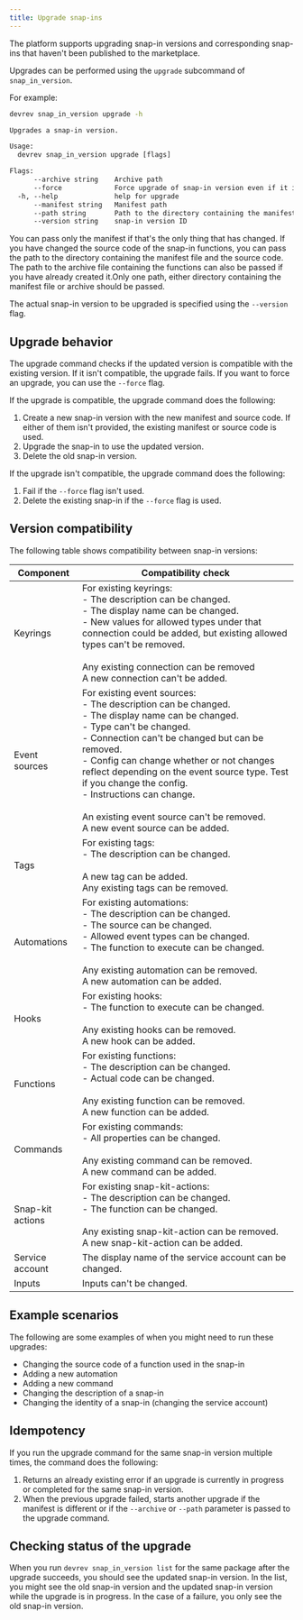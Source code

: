 ```yaml
---
title: Upgrade snap-ins
---
```

The platform supports upgrading snap-in versions and corresponding snap-ins that haven't been published to the marketplace.

Upgrades can be performed using the `upgrade` subcommand of `snap_in_version`.

For example:

```bash
devrev snap_in_version upgrade -h
```

```txt
Upgrades a snap-in version.

Usage:
  devrev snap_in_version upgrade [flags]

Flags:
      --archive string    Archive path
      --force             Force upgrade of snap-in version even if it isn't compatible for upgrade with existing version
  -h, --help              help for upgrade
      --manifest string   Manifest path
      --path string       Path to the directory containing the manifest file and source code for snap-in functions
      --version string    snap-in version ID
```

You can pass only the manifest if that's the only thing that has changed. If you have changed the source code of the snap-in functions, you can pass the path to the directory containing the manifest file and the source code. The path to the archive file containing the functions can also be passed if you have already created it.Only one path, either directory containing the manifest file or archive should be passed.

The actual snap-in version to be upgraded is specified using the `--version` flag.

## Upgrade behavior

The upgrade command checks if the updated version is compatible with the existing version. If it isn't compatible, the upgrade fails. If you want to force an upgrade, you can use the `--force` flag.

If the upgrade is compatible, the upgrade command does the following:

1. Create a new snap-in version with the new manifest and source code. If either of them isn't provided, the existing manifest or source code is used.
2. Upgrade the snap-in to use the updated version.
3. Delete the old snap-in version.

If the upgrade isn't compatible, the upgrade command does the following:

1. Fail if the `--force` flag isn't used.
2. Delete the existing snap-in if the `--force` flag is used.

## Version compatibility

The following table shows compatibility between snap-in versions:

| Component        | Compatibility check                                                                                                                                                                                                                                                                                                                                                                                                                                                     |
| ---------------- | ----------------------------------------------------------------------------------------------------------------------------------------------------------------------------------------------------------------------------------------------------------------------------------------------------------------------------------------------------------------------------------------------------------------------------------------------------------------------- | 
| Keyrings         | For existing keyrings: <br/> - The description can be changed. <br/> - The display name can be changed. <br/> - New values for allowed types under that connection could be added, but existing allowed types can't be removed. <br/> <br/> Any existing connection can be removed <br/> A new connection can't be added.                                                                                                                                               |
| Event sources    | For existing event sources: <br/> - The description can be changed. <br/> - The display name can be changed. <br/> - Type can't be changed. <br/> - Connection can't be changed but can be removed. <br/> - Config can change whether or not changes reflect depending on the event source type. Test if you change the config. <br/> - Instructions can change. <br/> <br/> An existing event source can't be removed. <br/> A new event source can be added. |
| Tags             | For existing tags: <br/> - The description can be changed. <br/> <br/> A new tag can be added. <br/> Any existing tags can be removed.                                                                                                                                                                                                                                                                                                                                  |
| Automations      | For existing automations: <br/> - The description can be changed. <br/> - The source can be changed. <br/> - Allowed event types can be changed. <br/> - The function to execute can be changed. <br/> <br/> Any existing automation can be removed. <br/> A new automation can be added.                                                                                                                                                                               |
| Hooks            | For existing hooks: <br/> - The function to execute can be changed. <br/> <br/> Any existing hooks can be removed. <br/> A new hook can be added.                                                                                                                                                                                                                                                                                                                       |
| Functions        | For existing functions: <br/> - The description can be changed. <br/> - Actual code can be changed. <br/> <br/> Any existing function can be removed. <br/> A new function can be added.                                                                                                                                                                                                                                                                                |
| Commands         | For existing commands: <br/> - All properties can be changed. <br/> <br/> Any existing command can be removed. <br/> A new command can be added.                                                                                                                                                                                                                                                                                                                        |
| Snap-kit actions | For existing snap-kit-actions: <br/> - The description can be changed. <br/> - The function can be changed. <br/> <br/> Any existing snap-kit-action can be removed. <br/> A new snap-kit-action can be added.                                                                                                                                                                                                                                                          |  
| Service account  | The display name of the service account can be changed.                                                                                                                                                                                                                                                                                                                                                                                                                 |
| Inputs           | Inputs can't be changed.                                                                                                                                                                                                                                                                                                                                                                                                                                                |

## Example scenarios

The following are some examples of when you might need to run these upgrades:

- Changing the source code of a function used in the snap-in
- Adding a new automation
- Adding a new command
- Changing the description of a snap-in
- Changing the identity of a snap-in (changing the service account)

## Idempotency

If you run the upgrade command for the same snap-in version multiple times, the command does the following:

1. Returns an already existing error if an upgrade is currently in progress or completed for the same snap-in version.
2. When the previous upgrade failed, starts another upgrade if the manifest is different or if the `--archive` or `--path` parameter is passed to the upgrade command.

## Checking status of the upgrade

When you run `devrev snap_in_version list` for the same package after the upgrade succeeds, you should see the updated snap-in version. In the list, you might see the old snap-in version and the updated snap-in version while the upgrade is in progress. In the case of a failure, you only see the old snap-in version.
